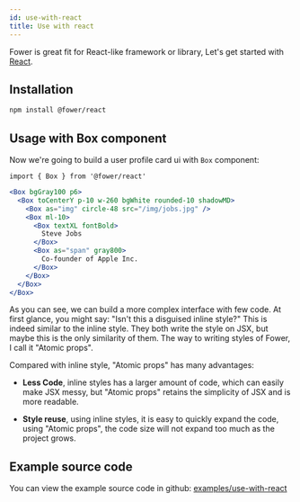 ```yaml
---
id: use-with-react
title: Use with react
---
```


Fower is great fit for React-like framework or library, Let's get started with [React](https://reactjs.org/).

## Installation

```bash npm2yarn
npm install @fower/react
```

## Usage with Box component

Now we're going to build a user profile card ui with `Box` component:

```tsx
import { Box } from '@fower/react'
```

```jsx live
<Box bgGray100 p6>
  <Box toCenterY p-10 w-260 bgWhite rounded-10 shadowMD>
    <Box as="img" circle-48 src="/img/jobs.jpg" />
    <Box ml-10>
      <Box textXL fontBold>
        Steve Jobs
      </Box>
      <Box as="span" gray800>
        Co-founder of Apple Inc.
      </Box>
    </Box>
  </Box>
</Box>
```

As you can see, we can build a more complex interface with few code. At first glance, you might say: "Isn't this a disguised inline style?" This is indeed similar to the inline style. They both write the style on JSX, but maybe this is the only similarity of them. The way to writing styles of Fower, I call it "Atomic props".

Compared with inline style, "Atomic props" has many advantages:

- **Less Code**, inline styles has a larger amount of code, which can easily make JSX messy, but "Atomic props" retains the simplicity of JSX and is more readable.

- **Style reuse**, using inline styles, it is easy to quickly expand the code, using "Atomic props", the code size will not expand too much as the project grows.

## Example source code

You can view the example source code in github: [examples/use-with-react](https://github.com/forsigner/fower/tree/master/examples/example-react)
